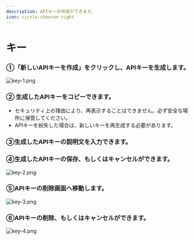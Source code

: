 ```yaml
---
description: APIキーの作成ができます。
icon: circle-chevron-right
---
```


# キー

### ①「新しいAPIキーを作成」をクリックし、APIキーを生成します。

![key-1.png](../.gitbook/assets/key-1.png)

### ② 生成したAPIキーをコピーできます。

* セキュリティ上の理由により、再表示することはできません。必ず安全な場所に保管してください。
* APIキーを紛失した場合は、新しいキーを再生成する必要があります。

### ③生成したAPIキーの説明文を入力できます。

### ④生成したAPIキーの保存、もしくはキャンセルができます。

![key-2.png](../.gitbook/assets/key-2.png)

### ⑤APIキーの削除画面へ移動します。

![key-3.png](../.gitbook/assets/key-3.png)

### ⑥APIキーの削除、もしくはキャンセルができます。

![key-4.png](../.gitbook/assets/key-4.png)
